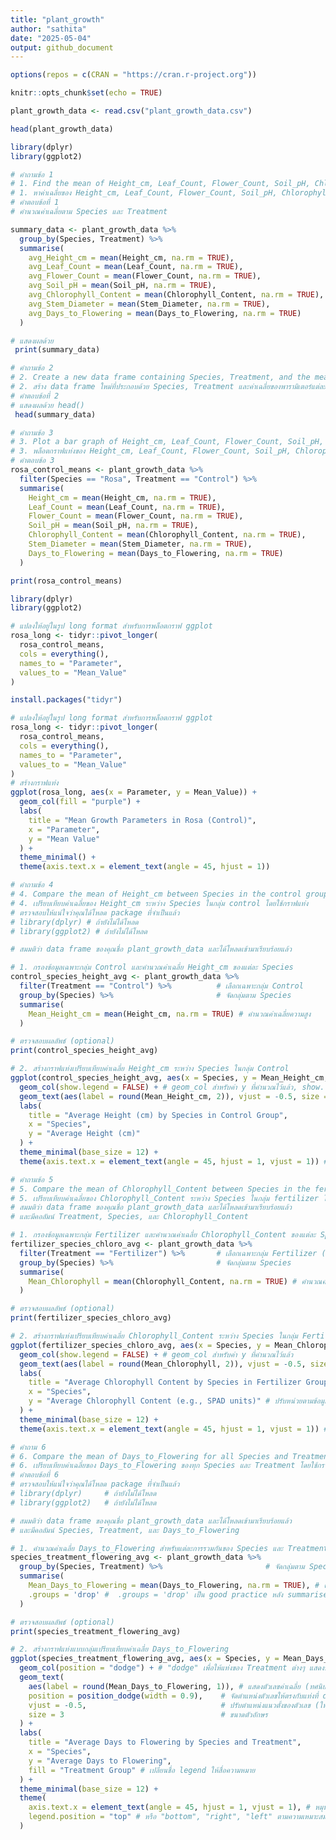 ---
title: "plant_growth"
author: "sathita"
date: "2025-05-04"
output: github_document
---
```{r}
options(repos = c(CRAN = "https://cran.r-project.org"))
```

```{r setup, include=FALSE}
knitr::opts_chunk$set(echo = TRUE)
```


```{r}
plant_growth_data <- read.csv("plant_growth_data.csv")
```

```{r}
head(plant_growth_data)
```

```{r}
library(dplyr)
library(ggplot2)
```

```{r}
# คำถามข้อ 1
# 1. Find the mean of Height_cm, Leaf_Count, Flower_Count, Soil_pH, Chlorophyll_Content, Stem_Diameter, and Days_to_Flowering for each Species and Treatment.
# 1. หาค่าเฉลี่ยของ Height_cm, Leaf_Count, Flower_Count, Soil_pH, Chlorophyll_Content, Stem_Diameter และ Days_to_Flowering สำหรับแต่ละ Species และ Treatment
# คำตอบข้อที่ 1
# คำนวณค่าเฉลี่ยตาม Species และ Treatment

summary_data <- plant_growth_data %>%
  group_by(Species, Treatment) %>%
  summarise(
    avg_Height_cm = mean(Height_cm, na.rm = TRUE),
    avg_Leaf_Count = mean(Leaf_Count, na.rm = TRUE),
    avg_Flower_Count = mean(Flower_Count, na.rm = TRUE),
    avg_Soil_pH = mean(Soil_pH, na.rm = TRUE),
    avg_Chlorophyll_Content = mean(Chlorophyll_Content, na.rm = TRUE),
    avg_Stem_Diameter = mean(Stem_Diameter, na.rm = TRUE),
    avg_Days_to_Flowering = mean(Days_to_Flowering, na.rm = TRUE)
  )

# แสดงผลด้วย
 print(summary_data)
```
```{r}
# คำถามข้อ 2
# 2. Create a new data frame containing Species, Treatment, and the means of each parameter.Use head() to display your new data frame
# 2. สร้าง data frame ใหม่ที่ประกอบด้วย Species, Treatment และค่าเฉลี่ยของพารามิเตอร์แต่ละตัว ใช้ head() เพื่อแสดง data frame ใหม่ของคุณ
# คำตอบข้อที่ 2
# แสดงผลด้วย head()
 head(summary_data)
```

```{r}
# คำถามข้อ 3
# 3. Plot a bar graph of Height_cm, Leaf_Count, Flower_Count, Soil_pH, Chlorophyll_Content, Stem_Diameter, and Days_to_Flowering for Rosa/Control (Use the mean of each measurement).
# 3. พล็อตกราฟแท่งของ Height_cm, Leaf_Count, Flower_Count, Soil_pH, Chlorophyll_Content, Stem_Diameter และ Days_to_Flowering ใน Rosa/Control (ใช้ค่าเฉลี่ยของแต่ละการวัด)
# คำตอบข้อ 3
rosa_control_means <- plant_growth_data %>%
  filter(Species == "Rosa", Treatment == "Control") %>%
  summarise(
    Height_cm = mean(Height_cm, na.rm = TRUE),
    Leaf_Count = mean(Leaf_Count, na.rm = TRUE),
    Flower_Count = mean(Flower_Count, na.rm = TRUE),
    Soil_pH = mean(Soil_pH, na.rm = TRUE),
    Chlorophyll_Content = mean(Chlorophyll_Content, na.rm = TRUE),
    Stem_Diameter = mean(Stem_Diameter, na.rm = TRUE),
    Days_to_Flowering = mean(Days_to_Flowering, na.rm = TRUE)
  )

print(rosa_control_means) 

```
```{r}
library(dplyr)
library(ggplot2)
```
```{r}
# แปลงให้อยู่ในรูป long format สำหรับการพล็อตกราฟ ggplot
rosa_long <- tidyr::pivot_longer(
  rosa_control_means,
  cols = everything(),
  names_to = "Parameter",
  values_to = "Mean_Value"
)
```
```{r}
install.packages("tidyr")
```
```{r}
# แปลงให้อยู่ในรูป long format สำหรับการพล็อตกราฟ ggplot
rosa_long <- tidyr::pivot_longer(
  rosa_control_means,
  cols = everything(),
  names_to = "Parameter",
  values_to = "Mean_Value"
)
# สร้างกราฟแท่ง
ggplot(rosa_long, aes(x = Parameter, y = Mean_Value)) +
  geom_col(fill = "purple") +
  labs(
    title = "Mean Growth Parameters in Rosa (Control)",
    x = "Parameter",
    y = "Mean Value"
  ) +
  theme_minimal() +
  theme(axis.text.x = element_text(angle = 45, hjust = 1))
```


```{r}
# คำถามข้อ 4
# 4. Compare the mean of Height_cm between Species in the control group using bar graphs.
# 4. เปรียบเทียบค่าเฉลี่ยของ Height_cm ระหว่าง Species ในกลุ่ม control โดยใช้กราฟแท่ง
# ตรวจสอบให้แน่ใจว่าคุณได้โหลด package ที่จำเป็นแล้ว
# library(dplyr) # ถ้ายังไม่ได้โหลด
# library(ggplot2) # ถ้ายังไม่ได้โหลด

# สมมติว่า data frame ของคุณชื่อ plant_growth_data และได้โหลดเข้ามาเรียบร้อยแล้ว

# 1. กรองข้อมูลเฉพาะกลุ่ม Control และคำนวณค่าเฉลี่ย Height_cm ของแต่ละ Species
control_species_height_avg <- plant_growth_data %>%
  filter(Treatment == "Control") %>%          # เลือกเฉพาะกลุ่ม Control
  group_by(Species) %>%                       # จัดกลุ่มตาม Species
  summarise(
    Mean_Height_cm = mean(Height_cm, na.rm = TRUE) # คำนวณค่าเฉลี่ยความสูง
  )

# ตรวจสอบผลลัพธ์ (optional)
print(control_species_height_avg)

# 2. สร้างกราฟแท่งเปรียบเทียบค่าเฉลี่ย Height_cm ระหว่าง Species ในกลุ่ม Control
ggplot(control_species_height_avg, aes(x = Species, y = Mean_Height_cm, fill = Species)) +
  geom_col(show.legend = FALSE) + # geom_col สำหรับค่า y ที่คำนวณไว้แล้ว, show.legend=FALSE เพราะสีซ้ำซ้อนกับแกน x
  geom_text(aes(label = round(Mean_Height_cm, 2)), vjust = -0.5, size = 3.5) + # แสดงตัวเลขค่าเฉลี่ยบนแท่ง
  labs(
    title = "Average Height (cm) by Species in Control Group",
    x = "Species",
    y = "Average Height (cm)"
  ) +
  theme_minimal(base_size = 12) +
  theme(axis.text.x = element_text(angle = 45, hjust = 1, vjust = 1)) # หมุนชื่อแกน X ให้อ่านง่าย (ถ้าชื่อ Species ยาว)
```

```{r}
# คำถามข้อ 5
# 5. Compare the mean of Chlorophyll_Content between Species in the fertilizer group using bar graphs.
# 5. เปรียบเทียบค่าเฉลี่ยของ Chlorophyll_Content ระหว่าง Species ในกลุ่ม fertilizer โดยใช้กราฟแท่ง
# สมมติว่า data frame ของคุณชื่อ plant_growth_data และได้โหลดเข้ามาเรียบร้อยแล้ว
# และมีคอลัมน์ Treatment, Species, และ Chlorophyll_Content

# 1. กรองข้อมูลเฉพาะกลุ่ม Fertilizer และคำนวณค่าเฉลี่ย Chlorophyll_Content ของแต่ละ Species
fertilizer_species_chloro_avg <- plant_growth_data %>%
  filter(Treatment == "Fertilizer") %>%       # เลือกเฉพาะกลุ่ม Fertilizer (ตรวจสอบชื่อให้ตรงกับในข้อมูลของคุณ)
  group_by(Species) %>%                       # จัดกลุ่มตาม Species
  summarise(
    Mean_Chlorophyll = mean(Chlorophyll_Content, na.rm = TRUE) # คำนวณค่าเฉลี่ย Chlorophyll Content
  )

# ตรวจสอบผลลัพธ์ (optional)
print(fertilizer_species_chloro_avg)

# 2. สร้างกราฟแท่งเปรียบเทียบค่าเฉลี่ย Chlorophyll_Content ระหว่าง Species ในกลุ่ม Fertilizer
ggplot(fertilizer_species_chloro_avg, aes(x = Species, y = Mean_Chlorophyll, fill = Species)) +
  geom_col(show.legend = FALSE) + # geom_col สำหรับค่า y ที่คำนวณไว้แล้ว
  geom_text(aes(label = round(Mean_Chlorophyll, 2)), vjust = -0.5, size = 3.5) + # แสดงตัวเลขค่าเฉลี่ยบนแท่ง
  labs(
    title = "Average Chlorophyll Content by Species in Fertilizer Group",
    x = "Species",
    y = "Average Chlorophyll Content (e.g., SPAD units)" # ปรับหน่วยตามข้อมูลจริง
  ) +
  theme_minimal(base_size = 12) +
  theme(axis.text.x = element_text(angle = 45, hjust = 1, vjust = 1)) # หมุนชื่อแกน X ให้อ่านง่าย
```

```{r}
# คำถาม 6
# 6. Compare the mean of Days_to_Flowering for all Species and Treatments using bar graphs.
# 6. เปรียบเทียบค่าเฉลี่ยของ Days_to_Flowering ของทุก Species และ Treatment โดยใช้กราฟแท่ง
# คำตอบข้อที่ 6
# ตรวจสอบให้แน่ใจว่าคุณได้โหลด package ที่จำเป็นแล้ว
# library(dplyr)     # ถ้ายังไม่ได้โหลด
# library(ggplot2)   # ถ้ายังไม่ได้โหลด

# สมมติว่า data frame ของคุณชื่อ plant_growth_data และได้โหลดเข้ามาเรียบร้อยแล้ว
# และมีคอลัมน์ Species, Treatment, และ Days_to_Flowering

# 1. คำนวณค่าเฉลี่ย Days_to_Flowering สำหรับแต่ละการรวมกันของ Species และ Treatment
species_treatment_flowering_avg <- plant_growth_data %>%
  group_by(Species, Treatment) %>%                       # จัดกลุ่มตาม Species และ Treatment
  summarise(
    Mean_Days_to_Flowering = mean(Days_to_Flowering, na.rm = TRUE), # คำนวณค่าเฉลี่ย
    .groups = 'drop' #  .groups = 'drop' เป็น good practice หลัง summarise
  )

# ตรวจสอบผลลัพธ์ (optional)
print(species_treatment_flowering_avg)

# 2. สร้างกราฟแท่งแบบกลุ่มเปรียบเทียบค่าเฉลี่ย Days_to_Flowering
ggplot(species_treatment_flowering_avg, aes(x = Species, y = Mean_Days_to_Flowering, fill = Treatment)) +
  geom_col(position = "dodge") + # "dodge" เพื่อให้แท่งของ Treatment ต่างๆ แสดงข้างกันสำหรับแต่ละ Species
  geom_text(
    aes(label = round(Mean_Days_to_Flowering, 1)), # แสดงตัวเลขค่าเฉลี่ย (ทศนิยม 1 ตำแหน่ง)
    position = position_dodge(width = 0.9),    # จัดตำแหน่งตัวเลขให้ตรงกับแท่งที่ dodge
    vjust = -0.5,                              # ปรับตำแหน่งแนวตั้งของตัวเลข (ให้อยู่เหนือแท่ง)
    size = 3                                   # ขนาดตัวอักษร
  ) +
  labs(
    title = "Average Days to Flowering by Species and Treatment",
    x = "Species",
    y = "Average Days to Flowering",
    fill = "Treatment Group" # เปลี่ยนชื่อ legend ให้สื่อความหมาย
  ) +
  theme_minimal(base_size = 12) +
  theme(
    axis.text.x = element_text(angle = 45, hjust = 1, vjust = 1), # หมุนชื่อแกน X
    legend.position = "top" # หรือ "bottom", "right", "left" ตามความเหมาะสม
  )
```

```{r}
```

